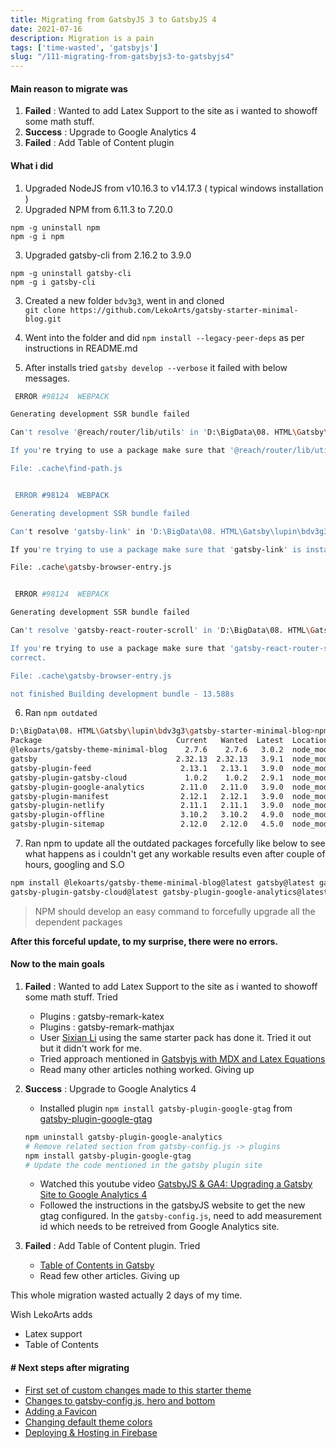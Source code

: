 ```yaml
---
title: Migrating from GatsbyJS 3 to GatsbyJS 4
date: 2021-07-16
description: Migration is a pain
tags: ['time-wasted', 'gatsbyjs']
slug: "/111-migrating-from-gatsbyjs3-to-gatsbyjs4"
---
```


#### Main reason to migrate was 
1. **Failed** : Wanted to add Latex Support to the site as i wanted to showoff some math stuff. 
2. **Success** : Upgrade to Google Analytics 4
3. **Failed** : Add Table of Content plugin

#### What i did 

1. Upgraded NodeJS from v10.16.3 to v14.17.3 ( typical windows installation )
2. Upgraded NPM from 6.11.3 to 7.20.0
```
npm -g uninstall npm
npm -g i npm
```
3. Upgraded gatsby-cli from 2.16.2 to 3.9.0
```
npm -g uninstall gatsby-cli
npm -g i gatsby-cli
```
3. Created a new folder `bdv3g3`, went in and cloned     
   `git clone https://github.com/LekoArts/gatsby-starter-minimal-blog.git`

4. Went into the folder and did `npm install --legacy-peer-deps` as per instructions in README.md

5. After installs tried `gatsby develop --verbose` it failed with below messages. 

```sh
 ERROR #98124  WEBPACK

Generating development SSR bundle failed

Can't resolve '@reach/router/lib/utils' in 'D:\BigData\08. HTML\Gatsby\lupin\bdv3g3\gatsby-starter-minimal-blog\.cache'

If you're trying to use a package make sure that '@reach/router/lib/utils' is installed. If you're trying to use a local file make sure that the path is correct.  

File: .cache\find-path.js


 ERROR #98124  WEBPACK

Generating development SSR bundle failed

Can't resolve 'gatsby-link' in 'D:\BigData\08. HTML\Gatsby\lupin\bdv3g3\gatsby-starter-minimal-blog\.cache'

If you're trying to use a package make sure that 'gatsby-link' is installed. If you're trying to use a local file make sure that the path is correct.

File: .cache\gatsby-browser-entry.js


 ERROR #98124  WEBPACK

Generating development SSR bundle failed

Can't resolve 'gatsby-react-router-scroll' in 'D:\BigData\08. HTML\Gatsby\lupin\bdv3g3\gatsby-starter-minimal-blog\.cache'

If you're trying to use a package make sure that 'gatsby-react-router-scroll' is installed. If you're trying to use a local file make sure that the path is        
correct.

File: .cache\gatsby-browser-entry.js

not finished Building development bundle - 13.588s
```

6. Ran `npm outdated`
```sh {1}
D:\BigData\08. HTML\Gatsby\lupin\bdv3g3\gatsby-starter-minimal-blog>npm outdated
Package                              Current   Wanted  Latest  Location                                          Depended by
@lekoarts/gatsby-theme-minimal-blog    2.7.6    2.7.6   3.0.2  node_modules/@lekoarts/gatsby-theme-minimal-blog  gatsby-starter-minimal-blog
gatsby                               2.32.13  2.32.13   3.9.1  node_modules/gatsby                               gatsby-starter-minimal-blog
gatsby-plugin-feed                    2.13.1   2.13.1   3.9.0  node_modules/gatsby-plugin-feed                   gatsby-starter-minimal-blog
gatsby-plugin-gatsby-cloud             1.0.2    1.0.2   2.9.1  node_modules/gatsby-plugin-gatsby-cloud           gatsby-starter-minimal-blog
gatsby-plugin-google-analytics        2.11.0   2.11.0   3.9.0  node_modules/gatsby-plugin-google-analytics       gatsby-starter-minimal-blog
gatsby-plugin-manifest                2.12.1   2.12.1   3.9.0  node_modules/gatsby-plugin-manifest               gatsby-starter-minimal-blog
gatsby-plugin-netlify                 2.11.1   2.11.1   3.9.0  node_modules/gatsby-plugin-netlify                gatsby-starter-minimal-blog
gatsby-plugin-offline                 3.10.2   3.10.2   4.9.0  node_modules/gatsby-plugin-offline                gatsby-starter-minimal-blog
gatsby-plugin-sitemap                 2.12.0   2.12.0   4.5.0  node_modules/gatsby-plugin-sitemap                gatsby-starter-minimal-blog
```

7. Ran npm to update all the outdated packages forcefully like below to see what happens as i couldn't get any workable results even after couple of hours, googling and S.O
```sh
npm install @lekoarts/gatsby-theme-minimal-blog@latest gatsby@latest gatsby-plugin-feed@latest 
gatsby-plugin-gatsby-cloud@latest gatsby-plugin-google-analytics@latest gatsby-plugin-manifest@latest gatsby-plugin-netlify@latest gatsby-plugin-offline@latest gatsby-plugin-sitemap@latest --force
```
> NPM should develop an easy command to forcefully upgrade all the dependent packages

**After this forceful update, to my surprise, there were no errors.**

#### Now to the main goals
1. **Failed** : Wanted to add Latex Support to the site as i wanted to showoff some math stuff. Tried 
    * Plugins : gatsby-remark-katex
    * Plugins : gatsby-remark-mathjax
    * User [Sixian Li](https://github.com/Deerhound579/sixian.li) using the same starter pack has done it. Tried it out but it didn't work for me. 
    * Tried approach mentioned in [Gatsbyjs with MDX and Latex Equations](https://zhengchaotian.com/use-gatsbyjs-with-mdx-and-latex-equations/)
    * Read many other articles nothing worked. Giving up

2. **Success** : Upgrade to Google Analytics 4
    * Installed plugin `npm install gatsby-plugin-google-gtag` from [gatsby-plugin-google-gtag](https://www.gatsbyjs.com/plugins/gatsby-plugin-google-gtag)
    ```sh
    npm uninstall gatsby-plugin-google-analytics
    # Remove related section from gatsby-config.js -> plugins
    npm install gatsby-plugin-google-gtag
    # Update the code mentioned in the gatsby plugin site
    ```  
    * Watched this youtube video [GatsbyJS & GA4: Upgrading a Gatsby Site to Google Analytics 4](https://www.youtube.com/watch?v=Dwi99jtl3Fs)
    * Followed the instructions in the gatsbyJS website to get the new gtag configured. In the `gatsby-config.js`, need to add measurement id which needs to be retreived from Google Analytics site.

3. **Failed** : Add Table of Content plugin. Tried
    * [Table of Contents in Gatsby](https://www.gatsbyjs.com/plugins/gatsby-remark-table-of-contents/)
    * Read few other articles. Giving up

This whole migration wasted actually 2 days of my time. 

Wish LekoArts adds
* Latex support
* Table of Contents

#### # Next steps after migrating
* [First set of custom changes made to this starter theme](../shadowing-and-non-shadowing)
* [Changes to gatsby-config.js, hero and bottom](../how-i-made-this-site)
* [Adding a Favicon](../adding-favicon-to-gatsby)
* [Changing default theme colors](../changing-gatsby-colors-manually)
* [Deploying & Hosting in Firebase](../deploying-and-hosting-gatsby-site-in-firebase)
